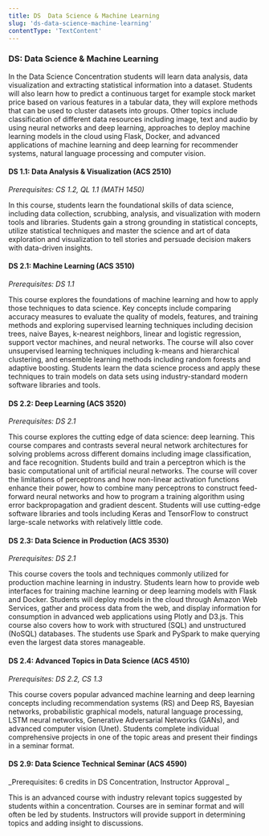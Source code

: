 ```yaml
---
title: DS  Data Science & Machine Learning
slug: 'ds-data-science-machine-learning'
contentType: 'TextContent'
---
```


### DS: Data Science & Machine Learning

In the Data Science Concentration students will learn data analysis, data visualization and
extracting statistical information into a dataset. Students will also learn how to predict a
continuous target for example stock market price based on various features in a tabular data, they
will explore methods that can be used to cluster datasets into groups. Other topics include
classification of different data resources including image, text and audio by using neural networks
and deep learning, approaches to deploy machine learning models in the cloud using Flask, Docker,
and advanced applications of machine learning and deep learning for recommender systems, natural
language processing and computer vision.

#### DS 1.1: Data Analysis & Visualization (ACS 2510)

_Prerequisites: CS 1.2, QL 1.1 (MATH 1450)_

In this course, students learn the foundational skills of data science, including data collection,
scrubbing, analysis, and visualization with modern tools and libraries. Students gain a strong
grounding in statistical concepts, utilize statistical techniques and master the science and art of
data exploration and visualization to tell stories and persuade decision makers with data-driven
insights.

#### DS 2.1: Machine Learning (ACS 3510)

_Prerequisites: DS 1.1_

This course explores the foundations of machine learning and how to apply those techniques to data
science. Key concepts include comparing accuracy measures to evaluate the quality of models,
features, and training methods and exploring supervised learning techniques including decision
trees, naive Bayes, k-nearest neighbors, linear and logistic regression, support vector machines,
and neural networks. The course will also cover unsupervised learning techniques including k-means
and hierarchical clustering, and ensemble learning methods including random forests and adaptive
boosting. Students learn the data science process and apply these techniques to train models on data
sets using industry-standard modern software libraries and tools.

#### DS 2.2: Deep Learning (ACS 3520)

_Prerequisites: DS 2.1_

This course explores the cutting edge of data science: deep learning. This course compares and
contrasts several neural network architectures for solving problems across different domains
including image classification, and face recognition. Students build and train a perceptron which is
the basic computational unit of artificial neural networks. The course will cover the limitations of
perceptrons and how non-linear activation functions enhance their power, how to combine many
perceptrons to construct feed-forward neural networks and how to program a training algorithm using
error backpropagation and gradient descent. Students will use cutting-edge software libraries and
tools including Keras and TensorFlow to construct large-scale networks with relatively little code.

#### DS 2.3: Data Science in Production (ACS 3530)

_Prerequisites: DS 2.1_

This course covers the tools and techniques commonly utilized for production machine learning in
industry. Students learn how to provide web interfaces for training machine learning or deep
learning models with Flask and Docker. Students will deploy models in the cloud through Amazon Web
Services, gather and process data from the web, and display information for consumption in advanced
web applications using Plotly and D3.js. This course also covers how to work with structured (SQL)
and unstructured (NoSQL) databases. The students use Spark and PySpark to make querying even the
largest data stores manageable.

#### DS 2.4: Advanced Topics in Data Science (ACS 4510)

_Prerequisites: DS 2.2, CS 1.3_

This course covers popular advanced machine learning and deep learning concepts including
recommendation systems (RS) and Deep RS, Bayesian networks, probabilistic graphical models, natural
language processing, LSTM neural networks, Generative Adversarial Networks (GANs), and advanced
computer vision (Unet). Students complete individual comprehensive projects in one of the topic
areas and present their findings in a seminar format.

#### DS 2.9: Data Science Technical Seminar (ACS 4590)

_Prerequisites: 6 credits in DS Concentration, Instructor Approval _

This is an advanced course with industry relevant topics suggested by students within a
concentration. Courses are in seminar format and will often be led by students. Instructors will
provide support in determining topics and adding insight to discussions.
